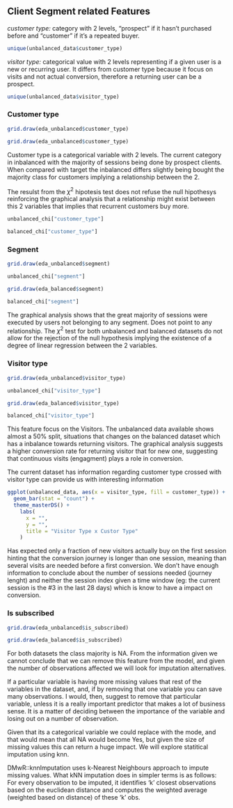 ## Client Segment related Features

*customer type:* category with 2 levels, "prospect" if it hasn't purchased before and "customer" if it's a repeated buyer.

```r
unique(unbalanced_data$customer_type)
```


*visitor type:* categorical value with 2 levels representing if a given user is a new or recurring user. It differs from customer type because it focus on visits and not actual conversion, therefore a returning user can be a prospect.

```r
unique(unbalanced_data$visitor_type)
```



### Customer type

```r
grid.draw(eda_unbalanced$customer_type)
```

```r
grid.draw(eda_unbalanced$customer_type)
```

Customer type is a categorical variable with 2 levels. The current category in inbalanced with the majority of sessions being done by prospect clients. When compared with target the inbalanced differs slightly being bought the majority class for customers implying a relationship between the 2. 

The resulst from the $\chi^2$ hipotesis test does not refuse the null hipothesys reinforcing the graphical analysis that a relationship might exist between this 2 variables that implies that recurrent customers buy more.

```r
unbalanced_chi["customer_type"]
```

```r
balanced_chi["customer_type"]
```

### Segment

```r
grid.draw(eda_unbalanced$segment)
```

```r
unbalanced_chi["segment"]
```


```r
grid.draw(eda_balanced$segment)
```

```r
balanced_chi["segment"]
```

The graphical analysis shows that the great majority of sessions were executed by users not belonging to any segment. Does not point to any relationship. The $\chi ^2$ test for both unbalanced and balanced datasets do not allow for the rejection of the null hypothesis implying the existence of a degree of linear regression between the 2 variables.

### Visitor type

```r
grid.draw(eda_unbalanced$visitor_type)
```

```r
unbalanced_chi["visitor_type"]
```

```r
grid.draw(eda_balanced$visitor_type)
```

```r
balanced_chi["visitor_type"]

```


This feature focus on the Visitors. The unbalanced data available shows almost a 50% split, situations that changes on the balanced dataset which has a inbalance towards returning visitors. The graphical analysis suggests a higher conversion rate for returning visitor that for new one, suggesting that continuous visits (engagment) plays a role in conversion.

The current dataset has information regarding customer type crossed with visitor type can provide us with interesting information


```r

ggplot(unbalanced_data, aes(x = visitor_type, fill = customer_type)) + 
  geom_bar(stat = "count") + 
  theme_masterDS() +
    labs(
      x = "",
      y = "",
      title = "Visitor Type x Custor Type"
    )

```

Has expected only a fraction of new visitors actually buy on the first session hinting that the conversion journey is longer than one session, meaning than several visits are needed before a first conversion. We don't have enough information to conclude about the number of sessions needed (journey lenght) and neither the session index given a time window (eg: the current session is the #3 in the last 28 days) which is know to have a impact on conversion.


### Is subscribed


```r

grid.draw(eda_unbalanced$is_subscribed)

```


```r

grid.draw(eda_balanced$is_subscribed)

```

For both datasets the class majority is NA. From the information given we cannot conclude that we can remove this feature from the model, and given the number of observations affected we will look for imputation alternatives.

If a particular variable is having more missing values that rest of the variables in the dataset, and, if by removing that one variable you can save many observations. I would, then, suggest to remove that particular variable, unless it is a really important predictor that makes a lot of business sense. It is a matter of deciding between the importance of the variable and losing out on a number of observation.

Given that its a categorical variable we could replace with the mode, and that would mean that all NA would become Yes, but given the size of missing values this can return a huge impact. We will explore statitical imputation using knn.

DMwR::knnImputation uses k-Nearest Neighbours approach to impute missing values. What kNN imputation does in simpler terms is as follows: For every observation to be imputed, it identifies ‘k’ closest observations based on the euclidean distance and computes the weighted average (weighted based on distance) of these ‘k’ obs.
